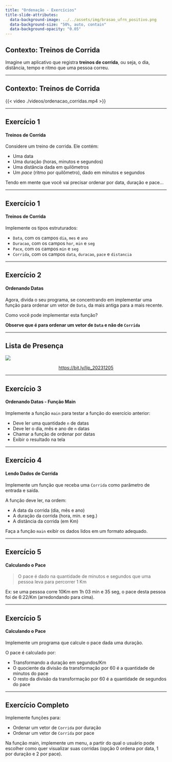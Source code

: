 ---
title: "Ordenação - Exercícios"
title-slide-attributes:
  data-background-image: ../../assets/img/brasao_ufrn_positivo.png
  data-background-size: "50%, auto, contain"
  data-background-opacity: "0.05"
---

## Contexto: Treinos de Corrida

Imagine um aplicativo que registra __treinos de corrida__,
ou seja, o dia, distância, tempo e ritmo que uma pessoa
correu.

---

## Contexto: Treinos de Corrida

{{< video ./videos/ordenacao_corridas.mp4 >}}

---

## Exercício 1
#### Treinos de Corrida

Considere um treino de corrida. Ele contém:

- Uma data
- Uma duração (horas, minutos e segundos)
- Uma distância dada em quilômetros
- Um *pace* (ritmo por quilômetro), dado em minutos e segundos

Tendo em mente que você vai precisar ordenar por
data, duração e pace...

---

## Exercício 1
#### Treinos de Corrida

Implemente os tipos estruturados:

- `Data`, com os campos `dia`, `mes` e `ano`
- `Duracao`, com os campos `hor`, `min` e `seg`
- `Pace`, com os campos `min` e `seg`
- `Corrida`, com os campos `data`, `duracao`, `pace` e `distancia`

---

## Exercício 2
#### Ordenando Datas

Agora, divida o seu programa, se concentrando em implementar
uma função para ordenar um vetor de `Data`, da mais antiga
para a mais recente.

Como você pode implementar esta função?

**Observe que é para ordenar um vetor de `Data` e não
de `Corrida`**

---

## Lista de Presença

![](https://chart.apis.google.com/chart?cht=qr&chs=300x300&chld=L%7C1&chl=https%3A%2F%2Fbit.ly%2Flip_20231205){fig-align="center"}

<a href="https://bit.ly/lip_20231205"><p style="text-align:center;">https://bit.ly/lip_20231205</p></a>

---

## Exercício 3
#### Ordenando Datas - Função Main

Implemente a função `main` para testar a função
do exercício anterior:

- Deve ler uma quantidade `n` de datas
- Deve ler o dia, mês e ano de `n` datas
- Chamar a função de ordenar por datas
- Exibir o resultado na tela

---

## Exercício 4
#### Lendo Dados de Corrida

Implemente um função que receba uma `Corrida`
como parâmetro de entrada e saída.

A função deve ler, na ordem:

- A data da corrida (dia, mês e ano)
- A duração da corrida (hora, min. e seg.)
- A distância da corrida (em Km)

Faça a função `main` exibir os dados
lidos em um formato adequado.

---

## Exercício 5
#### Calculando o Pace

> O pace é dado na quantidade de minutos e segundos
> que uma pessoa leva para percorrer 1 Km

Ex: se uma pessoa corre 10Km em 1h 03 min e 35 seg,
o pace desta pessoa foi de 6:22/Km (arredondando para cima).

---

## Exercício 5
#### Calculando o Pace

Implemente um programa que calcule
o pace dada uma duração.

O pace é calculado por:

- Transformando a duração em segundos/Km
- O quociente da divisão da transformação por 60 é
  a quantidade de minutos do pace
- O resto da divisão da transformação por 60 é
  a quantidade de segundos do pace

---

## Exercício Completo

Implemente funções para:

- Ordenar um vetor de `Corrida` por duração
- Ordenar um vetor de `Corrida` por pace

Na função main, implemente um menu, a partir do qual
o usuário pode escolher como quer visualizar
suas corridas (opção 0 ordena por data,
1 por duração e 2 por pace).